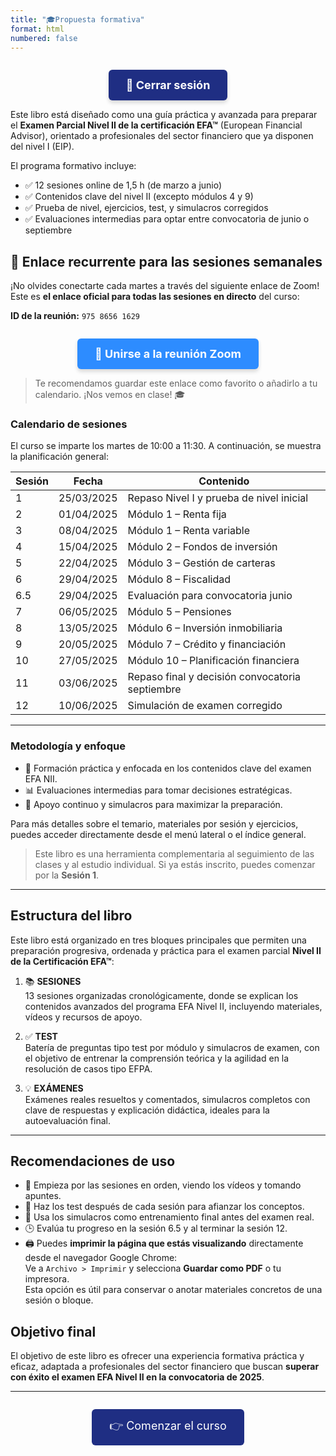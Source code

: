 ```yaml
---
title: "🎓Propuesta formativa"
format: html
numbered: false
---
```


::: {style="text-align: center; margin-top: 2em;"}

<a href="logout.html" class="button" style="
  background-color: #1f2e83;
  color: white;
  padding: 14px 28px;
  text-decoration: none;
  font-size: 18px;
  border-radius: 6px;
  display: inline-block;
  font-weight: bold;
  box-shadow: 0 4px 6px rgba(0,0,0,0.15);
">
🚪 Cerrar sesión
</a>

:::



Este libro está diseñado como una guía práctica y avanzada para preparar el **Examen Parcial Nivel II de la certificación EFA™** (European Financial Advisor), orientado a profesionales del sector financiero que ya disponen del nivel I (EIP).

El programa formativo incluye:

-   ✅ 12 sesiones online de 1,5 h (de marzo a junio)
-   ✅ Contenidos clave del nivel II (excepto módulos 4 y 9)
-   ✅ Prueba de nivel, ejercicios, test, y simulacros corregidos
-   ✅ Evaluaciones intermedias para optar entre convocatoria de junio o septiembre

::: {.callout-warning icon="false"}
## 📆 Enlace recurrente para las sesiones semanales

¡No olvides conectarte cada martes a través del siguiente enlace de Zoom! Este es **el enlace oficial para todas las sesiones en directo** del curso:

**ID de la reunión:** `975 8656 1629`

::: {style="text-align: center; margin-top: 2em;"}

<a href="https://zoom.us/j/97586561629" target="_blank" style="
    background-color: #2D8CFF;
    color: white;
    padding: 14px 28px;
    text-decoration: none;
    font-size: 18px;
    border-radius: 6px;
    display: inline-block;
    font-weight: bold;
    box-shadow: 0 4px 6px rgba(0,0,0,0.15);
  ">
  🔗 Unirse a la reunión Zoom
</a>

:::


> Te recomendamos guardar este enlace como favorito o añadirlo a tu calendario. ¡Nos vemos en clase! 🎓
:::

### Calendario de sesiones

El curso se imparte los martes de 10:00 a 11:30. A continuación, se muestra la planificación general:

| Sesión | Fecha      | Contenido                                       |
|--------|------------|-------------------------------------------------|
| 1      | 25/03/2025 | Repaso Nivel I y prueba de nivel inicial        |
| 2      | 01/04/2025 | Módulo 1 – Renta fija                           |
| 3      | 08/04/2025 | Módulo 1 – Renta variable                       |
| 4      | 15/04/2025 | Módulo 2 – Fondos de inversión                  |
| 5      | 22/04/2025 | Módulo 3 – Gestión de carteras                  |
| 6      | 29/04/2025 | Módulo 8 – Fiscalidad                           |
| 6.5    | 29/04/2025 | Evaluación para convocatoria junio              |
| 7      | 06/05/2025 | Módulo 5 – Pensiones                            |
| 8      | 13/05/2025 | Módulo 6 – Inversión inmobiliaria               |
| 9      | 20/05/2025 | Módulo 7 – Crédito y financiación               |
| 10     | 27/05/2025 | Módulo 10 – Planificación financiera            |
| 11     | 03/06/2025 | Repaso final y decisión convocatoria septiembre |
| 12     | 10/06/2025 | Simulación de examen corregido                  |

------------------------------------------------------------------------

### Metodología y enfoque

-   🎯 Formación práctica y enfocada en los contenidos clave del examen EFA NII.
-   📊 Evaluaciones intermedias para tomar decisiones estratégicas.
-   🧠 Apoyo continuo y simulacros para maximizar la preparación.

Para más detalles sobre el temario, materiales por sesión y ejercicios, puedes acceder directamente desde el menú lateral o el índice general.

> Este libro es una herramienta complementaria al seguimiento de las clases y al estudio individual. Si ya estás inscrito, puedes comenzar por la **Sesión 1**.

------------------------------------------------------------------------

## Estructura del libro

Este libro está organizado en tres bloques principales que permiten una preparación progresiva, ordenada y práctica para el examen parcial **Nivel II de la Certificación EFA™**:

1.  📚 **SESIONES**\
    13 sesiones organizadas cronológicamente, donde se explican los contenidos avanzados del programa EFA Nivel II, incluyendo materiales, vídeos y recursos de apoyo.

2.  ✅ **TEST**\
    Batería de preguntas tipo test por módulo y simulacros de examen, con el objetivo de entrenar la comprensión teórica y la agilidad en la resolución de casos tipo EFPA.

3.  💡 **EXÁMENES**\
    Exámenes reales resueltos y comentados, simulacros completos con clave de respuestas y explicación didáctica, ideales para la autoevaluación final.

------------------------------------------------------------------------

## Recomendaciones de uso

-   📅 Empieza por las sesiones en orden, viendo los vídeos y tomando apuntes.\
-   🧠 Haz los test después de cada sesión para afianzar los conceptos.\
-   📝 Usa los simulacros como entrenamiento final antes del examen real.\
-   🕒 Evalúa tu progreso en la sesión 6.5 y al terminar la sesión 12.\
-   🖨️ Puedes **imprimir la página que estás visualizando** directamente desde el navegador Google Chrome:\
    Ve a `Archivo > Imprimir` y selecciona **Guardar como PDF** o tu impresora.\
    Esta opción es útil para conservar o anotar materiales concretos de una sesión o bloque.

## Objetivo final

El objetivo de este libro es ofrecer una experiencia formativa práctica y eficaz, adaptada a profesionales del sector financiero que buscan **superar con éxito el examen EFA Nivel II en la convocatoria de 2025**.

------------------------------------------------------------------------

::: {style="text-align: center; margin-top: 2em;"}
<a href="sesion01_repaso_nivel1.qmd" class="button" style="
    background-color: #1f2e83;
    color: white;
    padding: 14px 28px;
    text-decoration: none;
    font-size: 18px;
    border-radius: 6px;
    display: inline-block;
  "> 👉 Comenzar el curso </a>
:::
